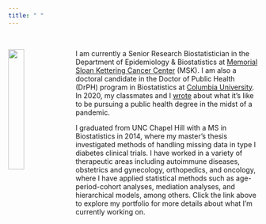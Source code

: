 ```yaml
---
title: " "
---
```

<!-- Global site tag (gtag.js) - Google Analytics -->
<script async src="https://www.googletagmanager.com/gtag/js?id=UA-137654852-1"></script>
<script>
  window.dataLayer = window.dataLayer || [];
  function gtag(){dataLayer.push(arguments);}
  gtag('js', new Date());

  gtag('config', 'UA-137654852-1');
</script>


<link rel="stylesheet" href="styles.css" type="text/css">  
<link rel="stylesheet" href="fonts/academicons.min.css"/>

<!-- <i>Research Biostatistican, Memorial Sloan Kettering Cancer Center</i> -->
<!-- <br><br> -->

<img src="images/Lavery_170407_12_round.png" style="width:25%; margin-right: 10px" align="left">

I am currently a Senior Research Biostatistician in the Department of Epidemiology & Biostatistics at [Memorial Sloan Kettering Cancer Center](https://www.mskcc.org/departments/epidemiology-biostatistics) (MSK). I am also a doctoral candidate in the Doctor of Public Health (DrPH) program in Biostatistics at [Columbia University](https://www.mailman.columbia.edu/academics/degrees/doctoral-programs/doctor-public-health/biostatistics/drph-student-profiles). In 2020, my classmates and I  [wrote](https://pubmed.ncbi.nlm.nih.gov/33326283/) about what it's like to be pursuing a public health degree in the midst of a pandemic. 

I graduated from UNC Chapel Hill with a MS in Biostatistics in 2014, where my master's thesis investigated methods of handling missing data in type I diabetes clinical trials. I have worked in a variety of therapeutic areas including autoimmune diseases, obstetrics and gynecology, orthopedics, and oncology, where I have applied statistical methods such as age-period-cohort analyses, mediation analyses, and hierarchical models, among others. Click the link above to explore my portfolio for more details about what I'm currently working on.

